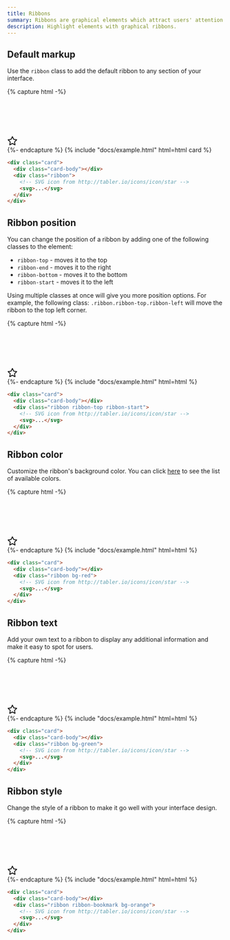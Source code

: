 ```yaml
---
title: Ribbons
summary: Ribbons are graphical elements which attract users' attention to a given element of an interface and make it stand out.
description: Highlight elements with graphical ribbons.	
---
```


## Default markup

Use the `ribbon` class to add the default ribbon to any section of your interface.

{% capture html -%}
<div class="card">
  <div class="card-body" style="height: 5rem"></div>
  <div class="ribbon">
    <svg
      xmlns="http://www.w3.org/2000/svg"
      class="icon"
      width="24"
      height="24"
      viewBox="0 0 24 24"
      stroke-width="2"
      stroke="currentColor"
      fill="none"
      stroke-linecap="round"
      stroke-linejoin="round"
    >
      <path stroke="none" d="M0 0h24v24H0z" fill="none" />
      <path
        d="M12 17.75l-6.172 3.245l1.179 -6.873l-5 -4.867l6.9 -1l3.086 -6.253l3.086 6.253l6.9 1l-5 4.867l1.179 6.873z"
      />
    </svg>
  </div>
</div>
{%- endcapture %}
{% include "docs/example.html" html=html card %}

```html
<div class="card">
  <div class="card-body"></div>
  <div class="ribbon">
    <!-- SVG icon from http://tabler.io/icons/icon/star -->
    <svg>...</svg>
  </div>
</div>
```

## Ribbon position

You can change the position of a ribbon by adding one of the following classes to the element:

- `ribbon-top` - moves it to the top
- `ribbon-end` - moves it to the right
- `ribbon-bottom` - moves it to the bottom
- `ribbon-start` - moves it to the left

Using multiple classes at once will give you more position options. For example, the following class: `.ribbon.ribbon-top.ribbon-left` will move the ribbon to the top left corner.

{% capture html -%}
<div class="card">
  <div class="card-body" style="height: 5rem"></div>
  <div class="ribbon ribbon-top ribbon-start">
    <svg
      xmlns="http://www.w3.org/2000/svg"
      class="icon"
      width="24"
      height="24"
      viewBox="0 0 24 24"
      stroke-width="2"
      stroke="currentColor"
      fill="none"
      stroke-linecap="round"
      stroke-linejoin="round"
    >
      <path stroke="none" d="M0 0h24v24H0z" fill="none" />
      <path
        d="M12 17.75l-6.172 3.245l1.179 -6.873l-5 -4.867l6.9 -1l3.086 -6.253l3.086 6.253l6.9 1l-5 4.867l1.179 6.873z"
      />
    </svg>
  </div>
</div>
{%- endcapture %}
{% include "docs/example.html" html=html %}

```html
<div class="card">
  <div class="card-body"></div>
  <div class="ribbon ribbon-top ribbon-start">
    <!-- SVG icon from http://tabler.io/icons/icon/star -->
    <svg>...</svg>
  </div>
</div>
```

## Ribbon color

Customize the ribbon's background color. You can click [here](/docs/ui/base/colors) to see the list of available colors.

{% capture html -%}
<div class="card">
  <div class="card-body" style="height: 5rem"></div>
  <div class="ribbon bg-red">
    <svg
      xmlns="http://www.w3.org/2000/svg"
      class="icon"
      width="24"
      height="24"
      viewBox="0 0 24 24"
      stroke-width="2"
      stroke="currentColor"
      fill="none"
      stroke-linecap="round"
      stroke-linejoin="round"
    >
      <path stroke="none" d="M0 0h24v24H0z" fill="none" />
      <path
        d="M12 17.75l-6.172 3.245l1.179 -6.873l-5 -4.867l6.9 -1l3.086 -6.253l3.086 6.253l6.9 1l-5 4.867l1.179 6.873z"
      />
    </svg>
  </div>
</div>
{%- endcapture %}
{% include "docs/example.html" html=html %}

```html
<div class="card">
  <div class="card-body"></div>
  <div class="ribbon bg-red">
    <!-- SVG icon from http://tabler.io/icons/icon/star -->
    <svg>...</svg>
  </div>
</div>
```

## Ribbon text

Add your own text to a ribbon to display any additional information and make it easy to spot for users.

{% capture html -%}
<div class="card">
  <div class="card-body" style="height: 5rem"></div>
  <div class="ribbon bg-green">
    <svg
      xmlns="http://www.w3.org/2000/svg"
      class="icon"
      width="24"
      height="24"
      viewBox="0 0 24 24"
      stroke-width="2"
      stroke="currentColor"
      fill="none"
      stroke-linecap="round"
      stroke-linejoin="round"
    >
      <path stroke="none" d="M0 0h24v24H0z" fill="none" />
      <path
        d="M12 17.75l-6.172 3.245l1.179 -6.873l-5 -4.867l6.9 -1l3.086 -6.253l3.086 6.253l6.9 1l-5 4.867l1.179 6.873z"
      />
    </svg>
  </div>
</div>
{%- endcapture %}
{% include "docs/example.html" html=html %}

```html
<div class="card">
  <div class="card-body"></div>
  <div class="ribbon bg-green">
    <!-- SVG icon from http://tabler.io/icons/icon/star -->
    <svg>...</svg>
  </div>
</div>
```

## Ribbon style

Change the style of a ribbon to make it go well with your interface design.

{% capture html -%}
<div class="card w-100">
  <div class="card-body" style="height: 5rem"></div>
  <div class="ribbon ribbon-bookmark bg-orange">
    <svg
      xmlns="http://www.w3.org/2000/svg"
      class="icon"
      width="24"
      height="24"
      viewBox="0 0 24 24"
      stroke-width="2"
      stroke="currentColor"
      fill="none"
      stroke-linecap="round"
      stroke-linejoin="round"
    >
      <path stroke="none" d="M0 0h24v24H0z" fill="none" />
      <path
        d="M12 17.75l-6.172 3.245l1.179 -6.873l-5 -4.867l6.9 -1l3.086 -6.253l3.086 6.253l6.9 1l-5 4.867l1.179 6.873z"
      />
    </svg>
  </div>
</div>
{%- endcapture %}
{% include "docs/example.html" html=html %}

```html
<div class="card">
  <div class="card-body"></div>
  <div class="ribbon ribbon-bookmark bg-orange">
    <!-- SVG icon from http://tabler.io/icons/icon/star -->
    <svg>...</svg>
  </div>
</div>
```
